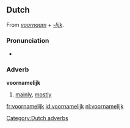 ==Dutch==
From ''[[voornaam]]'' + ''[[-lijk]]''.

===Pronunciation===
*{{audio|Nl-voornamelijk.ogg|audio}}

===Adverb===
'''voornamelijk'''
# [[mainly]], [[mostly]]

[[Category:Dutch adverbs]]

[[fr:voornamelijk]]
[[id:voornamelijk]]
[[nl:voornamelijk]]